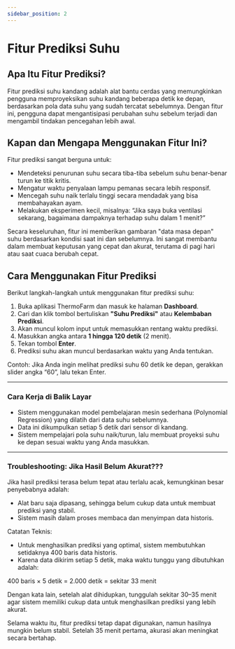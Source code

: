 ```yaml
---
sidebar_position: 2
---
```


# Fitur Prediksi Suhu

## Apa Itu Fitur Prediksi?

Fitur prediksi suhu kandang adalah alat bantu cerdas yang memungkinkan pengguna memproyeksikan suhu kandang beberapa detik ke depan, berdasarkan pola data suhu yang sudah tercatat sebelumnya. Dengan fitur ini, pengguna dapat mengantisipasi perubahan suhu sebelum terjadi dan mengambil tindakan pencegahan lebih awal.

## Kapan dan Mengapa Menggunakan Fitur Ini?

Fitur prediksi sangat berguna untuk:

* Mendeteksi penurunan suhu secara tiba-tiba sebelum suhu benar-benar turun ke titik kritis.
* Mengatur waktu penyalaan lampu pemanas secara lebih responsif.
* Mencegah suhu naik terlalu tinggi secara mendadak yang bisa membahayakan ayam.
* Melakukan eksperimen kecil, misalnya: “Jika saya buka ventilasi sekarang, bagaimana dampaknya terhadap suhu dalam 1 menit?”

Secara keseluruhan, fitur ini memberikan gambaran "data masa depan" suhu berdasarkan kondisi saat ini dan sebelumnya. Ini sangat membantu dalam membuat keputusan yang cepat dan akurat, terutama di pagi hari atau saat cuaca berubah cepat.

## Cara Menggunakan Fitur Prediksi

Berikut langkah-langkah untuk menggunakan fitur prediksi suhu:

1. Buka aplikasi ThermoFarm dan masuk ke halaman **Dashboard**.
2. Cari dan klik tombol bertuliskan **"Suhu Prediksi"** atau **Kelembaban Prediksi**.
3. Akan muncul kolom input untuk memasukkan rentang waktu prediksi.
4. Masukkan angka antara **1 hingga 120 detik** (2 menit).
5. Tekan tombol **Enter**.
6. Prediksi suhu akan muncul berdasarkan waktu yang Anda tentukan.

Contoh: Jika Anda ingin melihat prediksi suhu 60 detik ke depan, gerakkan slider angka “60”, lalu tekan Enter.

---

### Cara Kerja di Balik Layar

* Sistem menggunakan model pembelajaran mesin sederhana (Polynomial Regression) yang dilatih dari data suhu sebelumnya.
* Data ini dikumpulkan setiap 5 detik dari sensor di kandang.
* Sistem mempelajari pola suhu naik/turun, lalu membuat proyeksi suhu ke depan sesuai waktu yang Anda masukkan.

---

### Troubleshooting: Jika Hasil Belum Akurat???

Jika hasil prediksi terasa belum tepat atau terlalu acak, kemungkinan besar penyebabnya adalah:

* Alat baru saja dipasang, sehingga belum cukup data untuk membuat prediksi yang stabil.
* Sistem masih dalam proses membaca dan menyimpan data historis.

Catatan Teknis:

* Untuk menghasilkan prediksi yang optimal, sistem membutuhkan setidaknya 400 baris data historis.
* Karena data dikirim setiap 5 detik, maka waktu tunggu yang dibutuhkan adalah:

400 baris × 5 detik = 2.000 detik = sekitar 33 menit

Dengan kata lain, setelah alat dihidupkan, tunggulah sekitar 30–35 menit agar sistem memiliki cukup data untuk menghasilkan prediksi yang lebih akurat.

Selama waktu itu, fitur prediksi tetap dapat digunakan, namun hasilnya mungkin belum stabil. Setelah 35 menit pertama, akurasi akan meningkat secara bertahap.